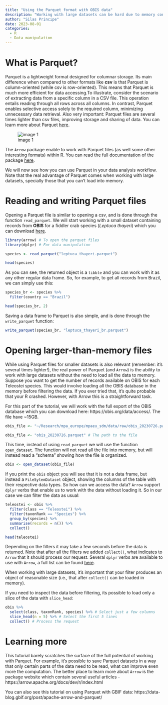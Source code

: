 ```yaml
---
title: "Using the Parquet format with OBIS data"
description: "Working with large datasets can be hard due to memory constraints, but using Parquet files can make it possible."
author: "Silas Principe"
date: 2023-08-01
categories: 
  - R
  - Data manipulation
---
```


# What is Parquet?

Parquet is a lightweight format designed for columnar storage. Its main difference when compared to other formats like __csv__ is that Parquet is column-oriented (while csv is row-oriented). This means that Parquet is much more efficient for data accessing.To illustrate, consider the scenario of extracting data from a specific column in a CSV file. This operation entails reading through all rows across all columns. In contrast, Parquet enables selective access solely to the required column, minimizing unnecessary data retrieval. Also very important: Parquet files are several times lighter than csv files, improving storage and sharing of data. You can learn more about Parquet [here](https://parquet.apache.org/).

![image 1](image1.jpg)

The `Arrow` package enable to work with Parquet files (as well some other interesting formats) within R. You can read the full documentation of the package [here](https://arrow.apache.org/docs/r/index.html).

We will now see how you can use Parquet in your data analysis workflow. Note that the real advantage of Parquet comes when working with large datasets, specially those that you can't load into memory.

# Reading and writing Parquet files

Opening a Parquet file is similar to opening a csv, and is done through the function `read_parquet`. We will start working with a small dataset containing records from __OBIS__ for a fiddler crab species (*Leptuca thayeri*) which you can download [here](https://raw.githubusercontent.com/iobis/resources/main/content/tutorials/arrow-obis/leptuca_thayeri.parquet).

```r
library(arrow) # To open the parquet files
library(dplyr) # For data manipulation

species <- read_parquet("leptuca_thayeri.parquet")

head(species)
```
As you can see, the returned object is a `tibble` and you can work with it as any other regular data frame. So, for example, to get all records from Brazil, we can simply use this:

```r
species_br <- species %>%
  filter(country == "Brazil")

head(species_br, 2)
```

Saving a data frame to Parquet is also simple, and is done through the `write_parquet` function:

```r
write_parquet(species_br, "leptuca_thayeri_br.parquet")
```

# Opening larger-than-memory files

While using Parquet files for smaller datasets is also relevant (remember: it's several times lighter!), the real power of Parquet (and `Arrow`) is the ability to work with large datasets without the need to load all the data to memory. Suppose you want to get the number of records available on OBIS for each Teleostei species. This would involve loading all the OBIS database in the memory before filtering the data. If you ever tried that, it's quite probable that your R crashed. However, with Arrow this is a straightforward task.

For this part of the tutorial, we will work with the full export of the OBIS database which you can download here: https://obis.org/data/access/. The file have ~15GB.

```r
obis_file <- "~/Research/mpa_europe/mpaeu_sdm/data/raw/obis_20230726.parquet"
```

```r
obis_file <- "obis_20230726.parquet" # The path to the file
```

This time, instead of using `read_parquet` we will use the function `open_dataset`. The function will not read all the file into memory, but will instead read a "schema" showing how the file is organized.

```r
obis <- open_dataset(obis_file)
```

If you print the `obis` object you will see that it is not a data frame, but instead a `FileSytemDataset` object, showing the columns of the table with their respective data types. So how can we access the data? `Arrow` support `dplyr` verbs that enable us to work with the data without loading it. So in our case we can filter the data as usual:

```r
teleostei <- obis %>%
  filter(class == "Teleostei") %>%
  filter(taxonRank == "Species") %>%
  group_by(species) %>%
  summarise(records = n()) %>%
  collect()

head(teleostei)
```

Depending on the filters it may take a few seconds before the data is returned. Note that after all the filters we added `collect()`, what indicates to `Arrow` that it should process our request. Several `dplyr` verbs are available to use with `Arrow`, a full list can be found [here](https://arrow.apache.org/docs/dev/r/reference/acero.html).

When working with large datasets, it's important that your filter produces an object of reasonable size (i.e., that after `collect()` can be loaded in memory).

If you need to inspect the data before filtering, its possible to load only a slice of the data with `slice_head`:

```r
obis %>%
  select(class, taxonRank, species) %>% # Select just a few columns
  slice_head(n = 5) %>% # Select the first 5 lines
  collect() # Process the request
```

# Learning more

This tutorial barely scratches the surface of the full potential of working with Parquet. For example, it's possible to save Parquet datasets in a way that only certain parts of the data need to be read, what can improve even more the computation. The better place to learn more about `Arrow` is the package website which contain several useful articles - https://arrow.apache.org/docs/dev/r/index.html

You can also see this tutorial on using Parquet with GBIF data: https://data-blog.gbif.org/post/apache-arrow-and-parquet/